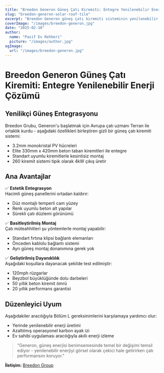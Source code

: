 ```yaml
---
title: "Breedon Generon Güneş Çatı Kiremiti: Entegre Yenilenebilir Enerji Çözümü"
slug: "breedon-generon-solar-roof-tile"
excerpt: "Breedon Generon güneş çatı kiremiti sisteminin yenilenebilir enerji üretimini geleneksel çatı estetiği ile nasıl entegre ettiğini keşfedin."
coverImage: "/images/breedon-generon.jpg"
date: "2025-02-10"
author:
  name: "Pasif Ev Rehberi"
  picture: "/images/author.jpg"
ogImage:
  url: "/images/breedon-generon.jpg"
---
```


# Breedon Generon Güneş Çatı Kiremiti: Entegre Yenilenebilir Enerji Çözümü

## Yenilikçi Güneş Entegrasyonu

Breedon Grubu, Generon'u başlatmak için Avrupa çatı uzmanı Terran ile ortaklık kurdu - aşağıdaki özellikleri birleştiren gizli bir güneş çatı kiremiti sistemi:

- 3.2mm monokristal PV hücreleri
- Elite 330mm x 420mm beton taban kiremitleri ile entegre
- Standart uyumlu kiremitlerle kesintisiz montaj
- 260 kiremit sistemi tipik olarak 4kW çıkış üretir

## Ana Avantajlar

✅ **Estetik Entegrasyon**  
Hacimli güneş panellerini ortadan kaldırır:
- Düz montajlı temperli cam yüzey
- Renk uyumlu beton alt yapılar
- Sürekli çatı düzlemi görünümü

✅ **Basitleştirilmiş Montaj**  
Çatı müteahhitleri şu yöntemlerle montaj yapabilir:
- Standart fırtına klipsi bağlantı elemanları
- Önceden kablolu bağlantı sistemi
- Ayrı güneş montaj donanımına gerek yok

✅ **Geliştirilmiş Dayanıklılık**  
Aşağıdaki koşullara dayanacak şekilde test edilmiştir:
- 120mph rüzgarlar
- Beyzbol büyüklüğünde dolu darbeleri
- 50 yıllık beton kiremit ömrü
- 20 yıllık performans garantisi

## Düzenleyici Uyum

Aşağıdakiler aracılığıyla Bölüm L gereksinimlerini karşılamaya yardımcı olur:
- Yerinde yenilenebilir enerji üretimi
- Azaltılmış operasyonel karbon ayak izi
- Ev sahibi uygulaması aracılığıyla akıllı enerji izleme

> "Generon, güneş enerjisi benimsemesinde temel bir değişimi temsil ediyor - yenilenebilir enerjiyi görsel olarak çekici hale getirirken çatı performansını koruyor."  

**İletişim:** [Breedon Group](https://www.breedongroup.com)